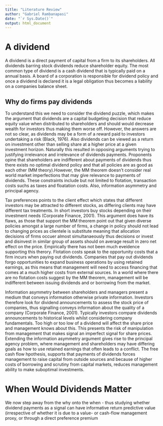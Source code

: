 ```yaml
---
title: "Literature Review"
author: "Gabriel Rambanapasi"
date: "`r Sys.Date()`"
output: html_document
---
```


# A dividend 

A dividend is a direct payment of capital from a firm to its shareholders. All dividends barring stock dividends reduce shareholder equity. The most common type of dividend is a cash dividend that is typically paid on a annual basis. A board of a corporation is responsible for dividend policy and once a dividend is declared it is a legal obligation thus becomes a liability on a companies balance sheet. 


## Why do firms pay dividends

To understand this we need to consider the dividend puzzle, which makes the argument that  dividends are a capital budgeting decision that reduce equity value when distributed to shareholders and should would decrease wealth for investors thus making them worse off. However, the answers are not so clear, as dividends may be a form of a reward paid to investors undertaking a risk (Black, 1976). Also dividends can be viewed as a return on investment other than selling share at a higher price at a given investment horizon. Naturally this resulted in opposing arguments trying to justifying  irrelevance and irrelevance of dividends payments. Proponents  opine that shareholders are indifferent about payments of dividends thus there exists no optimal dividend policy and that all policies are as good as each other (MM theory).However, the MM theorem doesn't consider real world market imperfections that may give relevance to payments of dividends. These constraints include but not limited to flotation, transaction costs suchs as taxes and floatation costs. Also, information asymmetry and principal agency. 

Tax preferences points to the client effect which states that different investors may be attracted to different stocks, as differing clients may have different tax treatments. In short investors buy stocks depending on their investment needs (Corporate Finance, 2001). This argument does have its flaws, as those that support the MM theorem point out that given diverse policies amongst a large number of firms, a change in policy should not lead to changing prices as clientele is substitute meaning that allocation decisions of firms occuer almost simultanaeously thus decisions or invest and disinvest in similar group of assets should on average result in zero net effect on the price. Empirically there has not been much eveidence supporting this therory. Flotation costs speak to the opportunity costs that a firm incurs when paying out dividends. Companies that pay out dividends forgo opportunities to expand business operations by using retained earnings, as this means that management will need to access financing that comes at a much higher costs from external sources. In a world where there are no flotation costs suggest by the MM theorem, management will be indifferent between issuing dividends and or borrowing from the market. 

Information asymmetry between shareholders and managers present a medium that conveys information otherwise private information. Investors therefore look for dividend announcements to assess the stock price of companies, thus signalling conveys information about the quality of a company (Corporate Finance, 2001). Typically investors compare dividends announcements to historical levels whilst considering company fundamentals. Too high or too low of a dividend will affect the share price and management knows about this. This presents the risk of manipulation from management that makes signal an imperfect signal for share prices. Extending the information asymmetry argument gives rise to the principal agency problem, where management and shareholders may have differing goals as how to use retained earnings that often leads to a conflict. The free cash flow hpothesis, supports that payments of dividends forces management to raise capital from outside sources and because of higher costs of borrowing and scrutiny from capital markets, reduces management ability to make suboptimal investments.  


# When Would Dividends Matter 

We now step away from the why onto the when - thus studying whether dividend payments as a signal can have informative return predictive value (irrespective of whether it is due to a value- or cash-flow management proxy, or through a direct preference premium




